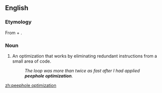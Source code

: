 ==English==
{{wikipedia}}

===Etymology===
From {{m|en|peephole}} + {{m|en|optimization}}.

===Noun===
{{en-noun|head=[[peephole]] [[optimization]]|-}}

# {{label|en|programming}} An optimization that works by eliminating redundant instructions from a small area of code.
#: ''The loop was more than twice as fast after I had applied '''peephole optimization'''.''

[[zh:peephole optimization]]